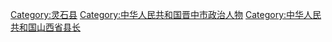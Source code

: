 [[Category:灵石县|Category:灵石县]]
[[Category:中华人民共和国晋中市政治人物|Category:中华人民共和国晋中市政治人物]]
[[Category:中华人民共和国山西省县长|Category:中华人民共和国山西省县长]]